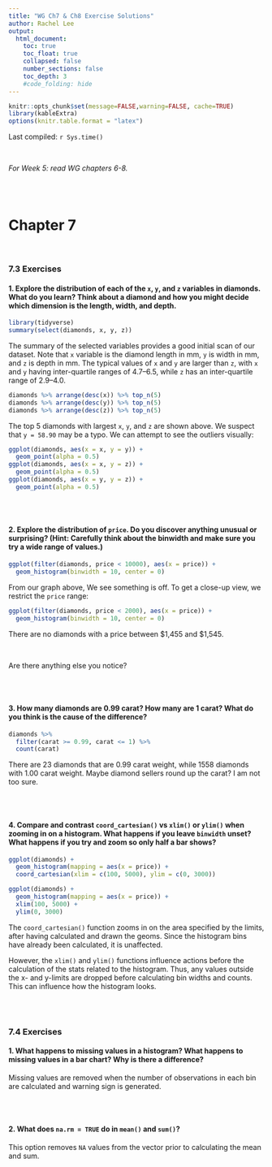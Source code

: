 ```yaml
---
title: "WG Ch7 & Ch8 Exercise Solutions"
author: Rachel Lee
output:
  html_document:
    toc: true
    toc_float: true
    collapsed: false
    number_sections: false
    toc_depth: 3
    #code_folding: hide
---
```


```r
knitr::opts_chunk$set(message=FALSE,warning=FALSE, cache=TRUE)
library(kableExtra)
options(knitr.table.format = "latex")
```

Last compiled: `r Sys.time()`

<br>

*For Week 5: read WG chapters 6-8.*  


<br>
<br>

# Chapter 7 
<br>

### 7.3 Exercises

#### 1. Explore the distribution of each of the `x`, `y`, and `z` variables in diamonds. What do you learn? Think about a diamond and how you might decide which dimension is the length, width, and depth.

```r
library(tidyverse)
summary(select(diamonds, x, y, z))
```

The summary of the selected variables provides a good initial scan of our dataset. Note that `x` variable is the diamond length in mm, `y` is width in mm, and `z` is depth in mm. The typical values of `x` and `y` are larger than `z`, with `x` and `y` having inter-quartile ranges of 4.7–6.5, while `z` has an inter-quartile range of 2.9–4.0.

```r
diamonds %>% arrange(desc(x)) %>% top_n(5)
diamonds %>% arrange(desc(y)) %>% top_n(5)
diamonds %>% arrange(desc(z)) %>% top_n(5)
```

The top 5 diamonds with largest `x`, `y`, and `z` are shown above. We suspect that `y = 58.90` may be a typo. We can attempt to see the outliers visually:

```r
ggplot(diamonds, aes(x = x, y = y)) +
  geom_point(alpha = 0.5)
ggplot(diamonds, aes(x = x, y = z)) +
  geom_point(alpha = 0.5)
ggplot(diamonds, aes(x = y, y = z)) +
  geom_point(alpha = 0.5)
```
<br>
<br>

#### 2. Explore the distribution of `price`. Do you discover anything unusual or surprising? (Hint: Carefully think about the binwidth and make sure you try a wide range of values.)

```r
ggplot(filter(diamonds, price < 10000), aes(x = price)) +
  geom_histogram(binwidth = 10, center = 0)
```

From our graph above, We see something is off. To get a close-up view, we restrict the `price` range:
```r
ggplot(filter(diamonds, price < 2000), aes(x = price)) +
  geom_histogram(binwidth = 10, center = 0)
```

There are no diamonds with a price between $1,455 and $1,545.  

<br>

Are there anything else you notice?  

<br>
<br>

#### 3. How many diamonds are 0.99 carat? How many are 1 carat? What do you think is the cause of the difference?

```r
diamonds %>%
  filter(carat >= 0.99, carat <= 1) %>%
  count(carat)
```

There are 23 diamonds that are 0.99 carat weight, while 1558 diamonds with 1.00 carat weight. Maybe diamond sellers round up the carat? I am not too sure.  

<br>
<br>

#### 4. Compare and contrast `coord_cartesian()` vs `xlim()` or `ylim()` when zooming in on a histogram. What happens if you leave `binwidth` unset? What happens if you try and zoom so only half a bar shows?

```r
ggplot(diamonds) +
  geom_histogram(mapping = aes(x = price)) +
  coord_cartesian(xlim = c(100, 5000), ylim = c(0, 3000))

ggplot(diamonds) +
  geom_histogram(mapping = aes(x = price)) +
  xlim(100, 5000) +
  ylim(0, 3000)
```

The `coord_cartesian()` function zooms in on the area specified by the limits, after having calculated and drawn the geoms. Since the histogram bins have already been calculated, it is unaffected.  

However, the `xlim()` and `ylim()` functions influence actions before the calculation of the stats related to the histogram. Thus, any values outside the x- and y-limits are dropped before calculating bin widths and counts. This can influence how the histogram looks.

<br>
<br>


### 7.4 Exercises

#### 1. What happens to missing values in a histogram? What happens to missing values in a bar chart? Why is there a difference?  

Missing values are removed when the number of observations in each bin are calculated and warning sign is generated.  

<br>
<br>

#### 2. What does `na.rm = TRUE` do in `mean()` and `sum()`?

This option removes `NA` values from the vector prior to calculating the mean and sum.  

<br>
<br>





